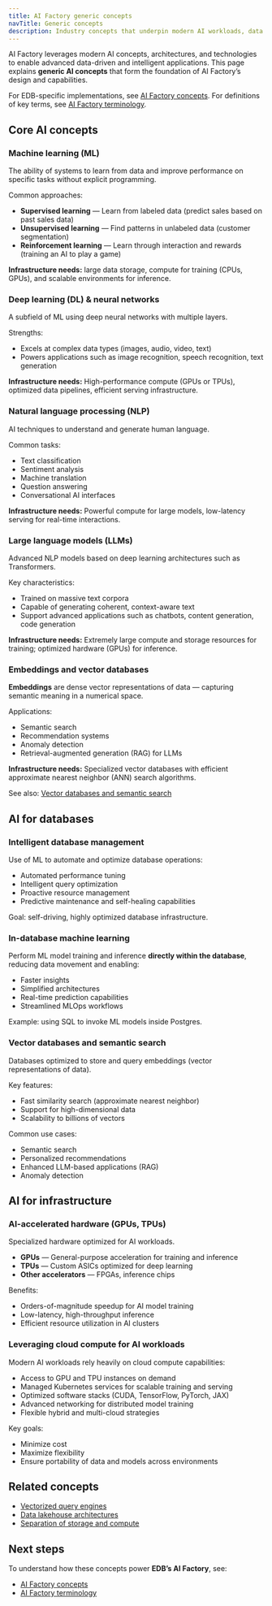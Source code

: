 ```yaml
---
title: AI Factory generic concepts
navTitle: Generic concepts
description: Industry concepts that underpin modern AI workloads, data architectures, and AI Factory capabilities.
---
```


AI Factory leverages modern AI concepts, architectures, and technologies to enable advanced data-driven and intelligent applications.
This page explains **generic AI concepts** that form the foundation of AI Factory’s design and capabilities.

For EDB-specific implementations, see [AI Factory concepts](../.ai-factory-concepts).
For definitions of key terms, see [AI Factory terminology](./terminology).

## Core AI concepts

### Machine learning (ML)

The ability of systems to learn from data and improve performance on specific tasks without explicit programming.

Common approaches:

- **Supervised learning** — Learn from labeled data (predict sales based on past sales data)
- **Unsupervised learning** — Find patterns in unlabeled data (customer segmentation)
- **Reinforcement learning** — Learn through interaction and rewards (training an AI to play a game)

**Infrastructure needs:** large data storage, compute for training (CPUs, GPUs), and scalable environments for inference.

### Deep learning (DL) & neural networks

A subfield of ML using deep neural networks with multiple layers.

Strengths:

- Excels at complex data types (images, audio, video, text)
- Powers applications such as image recognition, speech recognition, text generation

**Infrastructure needs:**
High-performance compute (GPUs or TPUs), optimized data pipelines, efficient serving infrastructure.

### Natural language processing (NLP)

AI techniques to understand and generate human language.

Common tasks:

- Text classification
- Sentiment analysis
- Machine translation
- Question answering
- Conversational AI interfaces

**Infrastructure needs:**
Powerful compute for large models, low-latency serving for real-time interactions.

### Large language models (LLMs)

Advanced NLP models based on deep learning architectures such as Transformers.

Key characteristics:

- Trained on massive text corpora
- Capable of generating coherent, context-aware text
- Support advanced applications such as chatbots, content generation, code generation

**Infrastructure needs:**
Extremely large compute and storage resources for training; optimized hardware (GPUs) for inference.

### Embeddings and vector databases

**Embeddings** are dense vector representations of data — capturing semantic meaning in a numerical space.

Applications:

- Semantic search
- Recommendation systems
- Anomaly detection
- Retrieval-augmented generation (RAG) for LLMs

**Infrastructure needs:**
Specialized vector databases with efficient approximate nearest neighbor (ANN) search algorithms.

See also: [Vector databases and semantic search](#vector-databases-and-semantic-search)

## AI for databases

### Intelligent database management

Use of ML to automate and optimize database operations:

- Automated performance tuning
- Intelligent query optimization
- Proactive resource management
- Predictive maintenance and self-healing capabilities

Goal: self-driving, highly optimized database infrastructure.

### In-database machine learning

Perform ML model training and inference **directly within the database**, reducing data movement and enabling:

- Faster insights
- Simplified architectures
- Real-time prediction capabilities
- Streamlined MLOps workflows

Example: using SQL to invoke ML models inside Postgres.

### Vector databases and semantic search

Databases optimized to store and query embeddings (vector representations of data).

Key features:

- Fast similarity search (approximate nearest neighbor)
- Support for high-dimensional data
- Scalability to billions of vectors

Common use cases:

- Semantic search
- Personalized recommendations
- Enhanced LLM-based applications (RAG)
- Anomaly detection

## AI for infrastructure

### AI-accelerated hardware (GPUs, TPUs)

Specialized hardware optimized for AI workloads.

- **GPUs** — General-purpose acceleration for training and inference
- **TPUs** — Custom ASICs optimized for deep learning
- **Other accelerators** — FPGAs, inference chips

Benefits:

- Orders-of-magnitude speedup for AI model training
- Low-latency, high-throughput inference
- Efficient resource utilization in AI clusters

### Leveraging cloud compute for AI workloads

Modern AI workloads rely heavily on cloud compute capabilities:

- Access to GPU and TPU instances on demand
- Managed Kubernetes services for scalable training and serving
- Optimized software stacks (CUDA, TensorFlow, PyTorch, JAX)
- Advanced networking for distributed model training
- Flexible hybrid and multi-cloud strategies

Key goals:

- Minimize cost
- Maximize flexibility
- Ensure portability of data and models across environments

## Related concepts

- [Vectorized query engines](../../analytics/learn/explained/generic-concepts#vectorized-query-engines)
- [Data lakehouse architectures](../../analytics/learn/explained/generic-concepts#data-lakehouse)
- [Separation of storage and compute](../../analytics/learn/explained/generic-concepts#separation-of-storage-and-compute)

## Next steps

To understand how these concepts power **EDB’s AI Factory**, see:

- [AI Factory concepts](../../ai-factory-concepts)
- [AI Factory terminology](./terminology)
